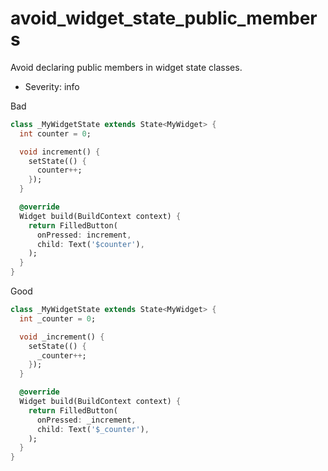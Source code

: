 # avoid_widget_state_public_members

Avoid declaring public members in widget state classes.

- Severity: info

Bad

```dart
class _MyWidgetState extends State<MyWidget> {
  int counter = 0;

  void increment() {
    setState(() {
      counter++;
    });
  }

  @override
  Widget build(BuildContext context) {
    return FilledButton(
      onPressed: increment,
      child: Text('$counter'),
    );
  }
}
```

Good

```dart
class _MyWidgetState extends State<MyWidget> {
  int _counter = 0;

  void _increment() {
    setState(() {
      _counter++;
    });
  }

  @override
  Widget build(BuildContext context) {
    return FilledButton(
      onPressed: _increment,
      child: Text('$_counter'),
    );
  }
}
```
